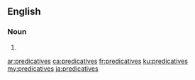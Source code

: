 ==English==

===Noun===
{{head|en|plural}}

# {{plural of|predicative|lang=en}}

[[ar:predicatives]]
[[ca:predicatives]]
[[fr:predicatives]]
[[ku:predicatives]]
[[my:predicatives]]
[[ja:predicatives]]